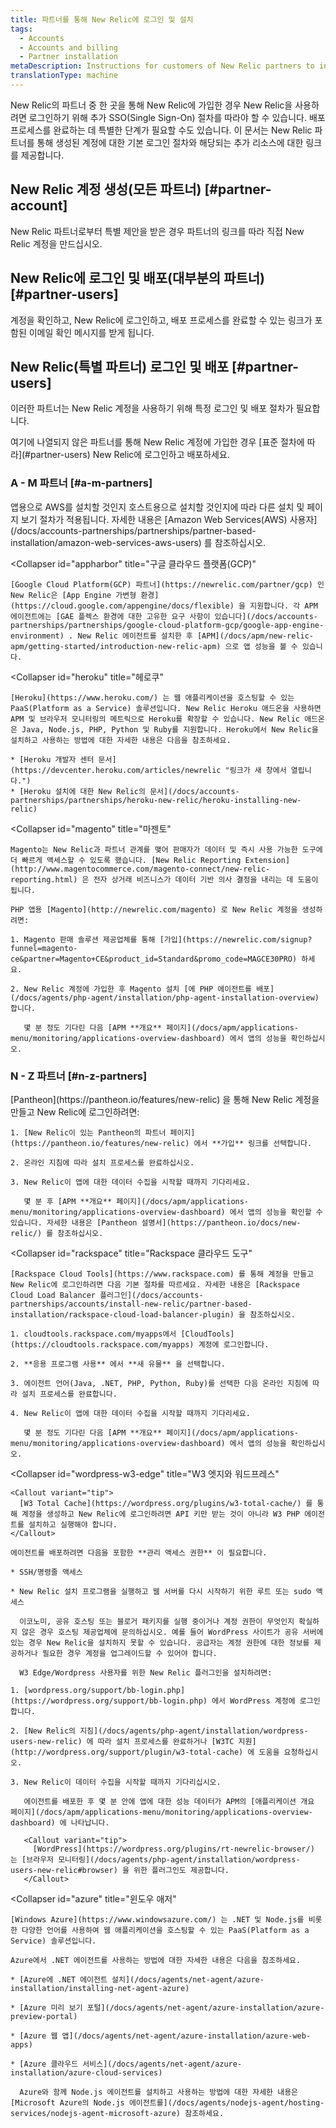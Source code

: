 ```yaml
---
title: 파트너를 통해 New Relic에 로그인 및 설치
tags:
  - Accounts
  - Accounts and billing
  - Partner installation
metaDescription: Instructions for customers of New Relic partners to install New Relic through the partner and view New Relic page data.
translationType: machine
---
```


New Relic의 파트너 중 한 곳을 통해 New Relic에 가입한 경우 New Relic을 사용하려면 로그인하기 위해 추가 SSO(Single Sign-On) 절차를 따라야 할 수 있습니다. 배포 프로세스를 완료하는 데 특별한 단계가 필요할 수도 있습니다. 이 문서는 New Relic 파트너를 통해 생성된 계정에 대한 기본 로그인 절차와 해당되는 추가 리소스에 대한 링크를 제공합니다.

## New Relic 계정 생성(모든 파트너) [#partner-account]

New Relic 파트너로부터 특별 제안을 받은 경우 파트너의 링크를 따라 직접 New Relic 계정을 만드십시오.

## New Relic에 로그인 및 배포(대부분의 파트너) [#partner-users]

계정을 확인하고, New Relic에 로그인하고, 배포 프로세스를 완료할 수 있는 링크가 포함된 이메일 확인 메시지를 받게 됩니다.

## New Relic(특별 파트너) 로그인 및 배포 [#partner-users]

이러한 파트너는 New Relic 계정을 사용하기 위해 특정 로그인 및 배포 절차가 필요합니다.

<Callout variant="tip">
  여기에 나열되지 않은 파트너를 통해 New Relic 계정에 가입한 경우 [표준 절차에 따라](#partner-users) New Relic에 로그인하고 배포하세요.
</Callout>

### A - M 파트너 [#a-m-partners]

<CollapserGroup>
  <Collapser
    id="aws"
    title="아마존 웹 서비스(AWS)"
  >
    앱용으로 AWS를 설치할 것인지 호스트용으로 설치할 것인지에 따라 다른 설치 및 페이지 보기 절차가 적용됩니다. 자세한 내용은 [Amazon Web Services(AWS) 사용자](/docs/accounts-partnerships/partnerships/partner-based-installation/amazon-web-services-aws-users) 를 참조하십시오.
  </Collapser>

  <Collapser
    id="appharbor"
    title="구글 클라우드 플랫폼(GCP)"
  >
    [Google Cloud Platform(GCP) 파트너](https://newrelic.com/partner/gcp) 인 New Relic은 [App Engine 가변형 환경](https://cloud.google.com/appengine/docs/flexible) 을 지원합니다. 각 APM 에이전트에는 [GAE 플렉스 환경에 대한 고유한 요구 사항이 있습니다](/docs/accounts-partnerships/partnerships/google-cloud-platform-gcp/google-app-engine-environment) . New Relic 에이전트를 설치한 후 [APM](/docs/apm/new-relic-apm/getting-started/introduction-new-relic-apm) 으로 앱 성능을 볼 수 있습니다.
  </Collapser>

  <Collapser
    id="heroku"
    title="헤로쿠"
  >
    [Heroku](https://www.heroku.com/) 는 웹 애플리케이션을 호스팅할 수 있는 PaaS(Platform as a Service) 솔루션입니다. New Relic Heroku 애드온을 사용하면 APM 및 브라우저 모니터링의 메트릭으로 Heroku를 확장할 수 있습니다. New Relic 애드온은 Java, Node.js, PHP, Python 및 Ruby를 지원합니다. Heroku에서 New Relic을 설치하고 사용하는 방법에 대한 자세한 내용은 다음을 참조하세요.

    * [Heroku 개발자 센터 문서](https://devcenter.heroku.com/articles/newrelic "링크가 새 창에서 열립니다.")
    * [Heroku 설치에 대한 New Relic의 문서](/docs/accounts-partnerships/partnerships/heroku-new-relic/heroku-installing-new-relic)
  </Collapser>

  <Collapser
    id="magento"
    title="마젠토"
  >
    Magento는 New Relic과 파트너 관계를 맺어 판매자가 데이터 및 즉시 사용 가능한 도구에 더 빠르게 액세스할 수 있도록 했습니다. [New Relic Reporting Extension](http://www.magentocommerce.com/magento-connect/new-relic-reporting.html) 은 전자 상거래 비즈니스가 데이터 기반 의사 결정을 내리는 데 도움이 됩니다.

    PHP 앱용 [Magento](http://newrelic.com/magento) 로 New Relic 계정을 생성하려면:

    1. Magento 판매 솔루션 제공업체를 통해 [가입](https://newrelic.com/signup?funnel=magento-ce&partner=Magento+CE&product_id=Standard&promo_code=MAGCE30PRO) 하세요.

    2. New Relic 계정에 가입한 후 Magento 설치 [에 PHP 에이전트를 배포](/docs/agents/php-agent/installation/php-agent-installation-overview) 합니다.

       몇 분 정도 기다린 다음 [APM **개요** 페이지](/docs/apm/applications-menu/monitoring/applications-overview-dashboard) 에서 앱의 성능을 확인하십시오.
  </Collapser>
</CollapserGroup>

### N - Z 파트너 [#n-z-partners]

<CollapserGroup>
  <Collapser
    id="network-redux"
    title="판테온"
  >
    [Pantheon](https://pantheon.io/features/new-relic) 을 통해 New Relic 계정을 만들고 New Relic에 로그인하려면:

    1. [New Relic이 있는 Pantheon의 파트너 페이지](https://pantheon.io/features/new-relic) 에서 **가입** 링크를 선택합니다.

    2. 온라인 지침에 따라 설치 프로세스를 완료하십시오.

    3. New Relic이 앱에 대한 데이터 수집을 시작할 때까지 기다리세요.

       몇 분 후 [APM **개요** 페이지](/docs/apm/applications-menu/monitoring/applications-overview-dashboard) 에서 앱의 성능을 확인할 수 있습니다. 자세한 내용은 [Pantheon 설명서](https://pantheon.io/docs/new-relic/) 를 참조하십시오.
  </Collapser>

  <Collapser
    id="rackspace"
    title="Rackspace 클라우드 도구"
  >
    [Rackspace Cloud Tools](https://www.rackspace.com) 를 통해 계정을 만들고 New Relic에 로그인하려면 다음 기본 절차를 따르세요. 자세한 내용은 [Rackspace Cloud Load Balancer 플러그인](/docs/accounts-partnerships/accounts/install-new-relic/partner-based-installation/rackspace-cloud-load-balancer-plugin) 을 참조하십시오.

    1. cloudtools.rackspace.com/myapps에서 [CloudTools](https://cloudtools.rackspace.com/myapps) 계정에 로그인합니다.

    2. **응용 프로그램 사용** 에서 **새 유물** 을 선택합니다.

    3. 에이전트 언어(Java, .NET, PHP, Python, Ruby)를 선택한 다음 온라인 지침에 따라 설치 프로세스를 완료합니다.

    4. New Relic이 앱에 대한 데이터 수집을 시작할 때까지 기다리세요.

       몇 분 정도 기다린 다음 [APM **개요** 페이지](/docs/apm/applications-menu/monitoring/applications-overview-dashboard) 에서 앱의 성능을 확인하십시오.
  </Collapser>

  <Collapser
    id="wordpress-w3-edge"
    title="W3 엣지와 워드프레스"
  >
    <Callout variant="tip">
      [W3 Total Cache](https://wordpress.org/plugins/w3-total-cache/) 를 통해 계정을 생성하고 New Relic에 로그인하려면 API 키만 받는 것이 아니라 W3 PHP 에이전트를 설치하고 실행해야 합니다.
    </Callout>

    에이전트를 배포하려면 다음을 포함한 **관리 액세스 권한** 이 필요합니다.

    * SSH/명령줄 액세스

    * New Relic 설치 프로그램을 실행하고 웹 서버를 다시 시작하기 위한 루트 또는 sudo 액세스

      이코노미, 공유 호스팅 또는 블로거 패키지를 실행 중이거나 계정 권한이 무엇인지 확실하지 않은 경우 호스팅 제공업체에 문의하십시오. 예를 들어 WordPress 사이트가 공유 서버에 있는 경우 New Relic을 설치하지 못할 수 있습니다. 공급자는 계정 권한에 대한 정보를 제공하거나 필요한 경우 계정을 업그레이드할 수 있어야 합니다.

      W3 Edge/Wordpress 사용자를 위한 New Relic 플러그인을 설치하려면:

    1. [wordpress.org/support/bb-login.php](https://wordpress.org/support/bb-login.php) 에서 WordPress 계정에 로그인합니다.

    2. [New Relic의 지침](/docs/agents/php-agent/installation/wordpress-users-new-relic) 에 따라 설치 프로세스를 완료하거나 [W3TC 지원](http://wordpress.org/support/plugin/w3-total-cache) 에 도움을 요청하십시오.

    3. New Relic이 데이터 수집을 시작할 때까지 기다리십시오.

       에이전트를 배포한 후 몇 분 안에 앱에 대한 성능 데이터가 APM의 [애플리케이션 개요 페이지](/docs/apm/applications-menu/monitoring/applications-overview-dashboard) 에 나타납니다.

       <Callout variant="tip">
         [WordPress](https://wordpress.org/plugins/rt-newrelic-browser/) 는 [브라우저 모니터링](/docs/agents/php-agent/installation/wordpress-users-new-relic#browser) 을 위한 플러그인도 제공합니다.
       </Callout>
  </Collapser>

  <Collapser
    id="azure"
    title="윈도우 애저"
  >
    [Windows Azure](https://www.windowsazure.com/) 는 .NET 및 Node.js를 비롯한 다양한 언어를 사용하여 웹 애플리케이션을 호스팅할 수 있는 PaaS(Platform as a Service) 솔루션입니다.

    Azure에서 .NET 에이전트를 사용하는 방법에 대한 자세한 내용은 다음을 참조하세요.

    * [Azure에 .NET 에이전트 설치](/docs/agents/net-agent/azure-installation/installing-net-agent-azure)

    * [Azure 미리 보기 포털](/docs/agents/net-agent/azure-installation/azure-preview-portal)

    * [Azure 웹 앱](/docs/agents/net-agent/azure-installation/azure-web-apps)

    * [Azure 클라우드 서비스](/docs/agents/net-agent/azure-installation/azure-cloud-services)

      Azure와 함께 Node.js 에이전트를 설치하고 사용하는 방법에 대한 자세한 내용은 [Microsoft Azure의 Node.js 에이전트를](/docs/agents/nodejs-agent/hosting-services/nodejs-agent-microsoft-azure) 참조하세요.
  </Collapser>
</CollapserGroup>